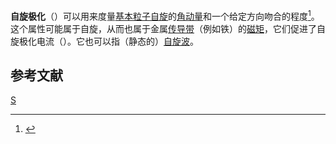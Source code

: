 {{onesource|time=2014-08-05T02:21:17+00:00}}
{{Expert|time=2015-12-14T03:49:51+00:00}}
'''自旋极化'''（{{lang-en|'''Spin polarization'''}}）可以用来度量[[基本粒子|基本粒子]][[自旋|自旋]]的[[角动量|角动量]]和一个给定方向吻合的程度<ref name="Kessler">{{cite book | author=J. Kessler| title=Polarized Electrons | url=https://archive.org/details/polarizedelectro00kess_459| publisher=Springer Verlag Berlin Heidelberg | year=1976 | pages=[https://archive.org/details/polarizedelectro00kess_459/page/n15 7]–19 | isbn=0387076786}}</ref>。这个属性可能属于自旋，从而也属于金属[[传导带|传导带]]（例如铁）的[[磁矩|磁矩]]，它们促进了自旋极化电流（{{lang|en|spin polarized currents}}）。它也可以指（静态的）[[自旋波|自旋波]]。

== 参考文献 ==
{{reflist}}

[[Category:自旋电子学|S]]